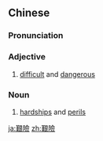 {{also|艰险}}
==Chinese==
{{zh-forms|s=艰险}}

===Pronunciation===
{{zh-pron
|m=jiānxiǎn
|c=gaan1 him2
|cat=a,n
}}

===Adjective===
{{zh-adj}}

# [[difficult]] and [[dangerous]]

===Noun===
{{zh-adj}}

# [[hardship]]s and [[peril]]s

{{zh-cat|Advanced}}

[[ja:艱險]]
[[zh:艱險]]